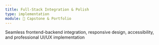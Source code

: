 ```yaml
---
title: Full-Stack Integration & Polish
type: implementation
module: 🚀 Capstone & Portfolio
---
```


Seamless frontend-backend integration, responsive design, accessibility, and professional UI/UX implementation
